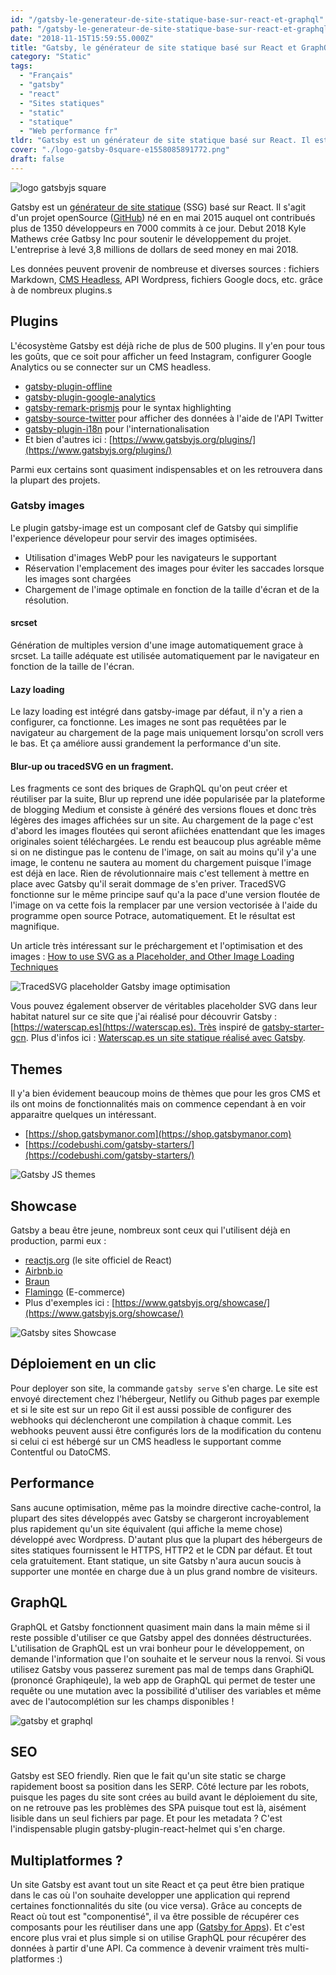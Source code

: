 ```yaml
---
id: "/gatsby-le-generateur-de-site-statique-base-sur-react-et-graphql"
path: "/gatsby-le-generateur-de-site-statique-base-sur-react-et-graphql"
date: "2018-11-15T15:59:55.000Z"
title: "Gatsby, le générateur de site statique basé sur React et GraphQL"
category: "Static"
tags: 
  - "Français"
  - "gatsby"
  - "react"
  - "Sites statiques"
  - "static"
  - "statique"
  - "Web performance fr"
tldr: "Gatsby est un générateur de site statique basé sur React. Il est doté d'un riche écosystème de plugins et peut s'adapter à de nombreuses sources de données."
cover: "./logo-gatsby-0square-e1558085891772.png"
draft: false
---
```


![logo gatsbyjs square](./logo-gatsby-0square-e1558085891772.png)

Gatsby est un [générateur de site statique](/posts/jamstack-sites-statiques-et-cms-headless-le-renouveau-du-web/) (SSG) basé sur React. Il s'agit d'un projet openSource ([GitHub](https://github.com/gatsbyjs/gatsby)) né en en mai 2015 auquel ont contribués plus de 1350 développeurs en 7000 commits à ce jour. Debut 2018 Kyle Mathews crée Gatbsy Inc pour soutenir le développement du projet. L'entreprise à levé 3,8 millions de dollars de seed money en mai 2018.

Les données peuvent provenir de nombreuse et diverses sources : fichiers Markdown, [CMS Headless](/posts/cms-headless-avantages-inconvenients-comparatif-des-5-leaders/), API Wordpress, fichiers Google docs, etc. grâce à de nombreux plugins.s

## Plugins

L'écosystème Gatsby est déjà riche de plus de 500 plugins. Il y'en pour tous les goûts, que ce soit pour afficher un feed Instagram, configurer Google Analytics ou se connecter sur un CMS headless.

- [gatsby-plugin-offline](https://www.gatsbyjs.org/packages/gatsby-plugin-offline/)
- [gatsby-plugin-google-analytics](https://www.gatsbyjs.org/packages/gatsby-plugin-google-analytics/?=)
- [gatsby-remark-prismjs](https://www.gatsbyjs.org/packages/gatsby-remark-prismjs/?=) pour le syntax highlighting
- [gatsby-source-twitter](https://www.gatsbyjs.org/packages/gatsby-source-twitter/?=) pour afficher des données à l'aide de l'API Twitter
- [gatsby-plugin-i18n](https://www.gatsbyjs.org/packages/gatsby-plugin-i18n/) pour l'internationalisation
- Et bien d'autres ici : [https://www.gatsbyjs.org/plugins/](https://www.gatsbyjs.org/plugins/)

Parmi eux certains sont quasiment indispensables et on les retrouvera dans la plupart des projets.

### Gatsby images

Le plugin gatsby-image est un composant clef de Gatsby qui simplifie l'experience dévelopeur pour servir des images optimisées.

- Utilisation d'images WebP pour les navigateurs le supportant
- Réservation l'emplacement des images pour éviter les saccades lorsque les images sont chargées
- Chargement de l'image optimale en fonction de la taille d'écran et de la résolution.

#### srcset

Génération de multiples version d'une image automatiquement grace à srcset. La taille adéquate est utilisée automatiquement par le navigateur en fonction de la taille de l'écran.

#### Lazy loading

Le lazy loading est intégré dans gatsby-image par défaut, il n'y a rien a configurer, ca fonctionne. Les images ne sont pas requêtées par le navigateur au chargement de la page mais uniquement lorsqu'on scroll vers le bas. Et ça améliore aussi grandement la performance d'un site.

#### Blur-up ou tracedSVG en un fragment.

Les fragments ce sont des briques de GraphQL qu'on peut créer et réutiliser par la suite, Blur up reprend une idée popularisée par la plateforme de blogging Medium et consiste à généré des versions floues et donc très légères des images affichées sur un site. Au chargement de la page c'est d'abord les images floutées qui seront afiichées enattendant que les images originales soient téléchargées. Le rendu est beaucoup plus agréable même si on ne distingue pas le contenu de l'image, on sait au moins qu'il y'a une image, le contenu ne sautera au moment du chargement puisque l'image est déjà en lace. Rien de révolutionnaire mais c'est tellement à mettre en place avec Gatsby qu'il serait dommage de s'en priver. TracedSVG fonctionne sur le même principe sauf qu'a la pace d'une version floutée de l'image on va cette fois la remplacer par une version vectorisée à l'aide du programme open source Potrace, automatiquement. Et le résultat est magnifique.

Un article très intéressant sur le préchargement et l'optimisation et des images : [How to use SVG as a Placeholder, and Other Image Loading Techniques](https://medium.freecodecamp.org/using-svg-as-placeholders-more-image-loading-techniques-bed1b810ab2c)

![TracedSVG placeholder Gatsby image optimisation](./TracedSVG-placeholder-Gatsby-image-optimisation.gif)

Vous pouvez également observer de véritables placeholder SVG dans leur habitat naturel sur ce site que j'ai réalisé pour découvrir Gatsby : [https://waterscap.es](https://waterscap.es). Très inspiré de [gatsby-starter-gcn](https://www.gatsbyjs.org/starters/gatsby-starter-gcn). Plus d'infos ici : [Waterscap.es un site statique réalisé avec Gatsby](/posts/portfolio-item/waterscap-es-un-site-statique-realise-avec-gatsby/).

## Themes

Il y'a bien évidement beaucoup moins de thèmes que pour les gros CMS et ils ont moins de fonctionnalités mais on commence cependant à en voir apparaitre quelques un intéressant.

- [https://shop.gatsbymanor.com](https://shop.gatsbymanor.com)
- [https://codebushi.com/gatsby-starters/](https://codebushi.com/gatsby-starters/)

![Gatsby JS themes](./Capture-d-ecran-2018-11-15-a-17.21.33.jpg)

## Showcase

Gatsby a beau être jeune, nombreux sont ceux qui l'utilisent déjà en production, parmi eux :

- [reactjs.org](https://reactjs.org/) (le site officiel de React)
- [Airbnb.io](https://airbnb.io)
- [Braun](https://ca.braun.com/en-ca)
- [Flamingo](https://www.shopflamingo.com) (E-commerce)
- Plus d'exemples ici : [https://www.gatsbyjs.org/showcase/](https://www.gatsbyjs.org/showcase/)

![Gatsby sites Showcase](./Capture-d-ecran-2018-11-15-a-17.24.27.jpg)

## Déploiement en un clic

Pour deployer son site, la commande `gatsby serve` s'en charge. Le site est envoyé directement chez l'hébergeur, Netlify ou Github pages par exemple et si le site est sur un repo Git il est aussi possible de configurer des webhooks qui déclencheront une compilation à chaque commit. Les webhooks peuvent aussi être configurés lors de la modification du contenu si celui ci est hébergé sur un CMS headless le supportant comme Contentful ou DatoCMS.

## Performance

Sans aucune optimisation, même pas la moindre directive cache-control, la plupart des sites développés avec Gatsby se chargeront incroyablement plus rapidement qu'un site équivalent (qui affiche la meme chose) développé avec Wordpress. D'autant plus que la plupart des hébergeurs de sites statiques fournissent le HTTPS, HTTP2 et le CDN par défaut. Et tout cela gratuitement. Etant statique, un site Gatsby n'aura aucun soucis à supporter une montée en charge due à un plus grand nombre de visiteurs.

## GraphQL

GraphQL et Gatsby fonctionnent quasiment main dans la main même si il reste possible d'utiliser ce que Gatsby appel des données déstructurées. L'utilisation de GraphQL est un vrai bonheur pour le développement, on demande l'information que l'on souhaite et le serveur nous la renvoi. Si vous utilisez Gatsby vous passerez surement pas mal de temps dans GraphiQL (prononcé Graphiqeule), la web app de GraphQL qui permet de tester une requête ou une mutation avec la possibilité d'utiliser des variables et même avec de l'autocomplétion sur les champs disponibles !

![gatsby et graphql](./graphiql-300x170.png)

## SEO

Gatsby est SEO friendly. Rien que le fait qu'un site static se charge rapidement boost sa position dans les SERP. Côté lecture par les robots, puisque les pages du site sont crées au build avant le déploiement du site, on ne retrouve pas les problèmes des SPA puisque tout est là, aisément lisible dans un seul fichiers par page. Et pour les metadata ? C'est l'indispensable plugin gatsby-plugin-react-helmet qui s'en charge.

## Multiplatformes ?

Un site Gatsby est avant tout un site React et ça peut être bien pratique dans le cas où l'on souhaite developper une application qui reprend certaines fonctionnalités du site (ou vice versa). Grâce au concepts de React où tout est "componentisé", il va être possible de récupérer ces composants pour les réutiliser dans une app ([Gatsby for Apps](https://www.gatsbyjs.org/blog/2018-11-07-gatsby-for-apps/)). Et c'est encore plus vrai et plus simple si on utilise GraphQL pour récupérer des données à partir d'une API. Ca commence à devenir vraiment très multi-platformes :)
